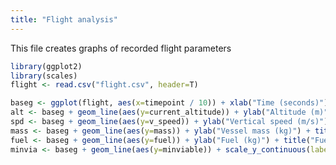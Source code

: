 ```yaml
---
title: "Flight analysis"
---
```


This file creates graphs of recorded flight parameters

```r
library(ggplot2)
library(scales)
flight <- read.csv("flight.csv", header=T)
```

```r
baseg <- ggplot(flight, aes(x=timepoint / 10)) + xlab("Time (seconds)") + theme_classic()
alt <- baseg + geom_line(aes(y=current_altitude)) + ylab("Altitude (m)") + title("Altitude"
spd <- baseg + geom_line(aes(y=v_speed)) + ylab("Vertical speed (m/s)") + title("Vertical speed")
mass <- baseg + geom_line(aes(y=mass)) + ylab("Vessel mass (kg)") + title("Mass")
fuel <- baseg + geom_line(aes(y=fuel)) + ylab("Fuel (kg)") + title("Fuel")
minvia <- baseg + geom_line(aes(y=minviable)) + scale_y_continuous(labels=scales::percent) + ylab("Minimum viable thrust percentage") + title("Throttle")
```
